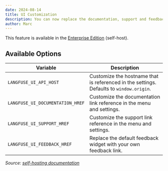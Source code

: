 ```yaml
---
date: 2024-08-14
title: UI Customization
description: You can now replace the documentation, support and feedback links in the UI with references to your internal resources. This helps roll out Langfuse in your organization and ensures that users can find the information they need.
author: Marc
---
```



<ChangelogHeader />

This feature is available in the [Enterprise Edition](/open-source) (self-host).

## Available Options

| Variable                         | Description                                                                             |
| -------------------------------- | --------------------------------------------------------------------------------------- |
| `LANGFUSE_UI_API_HOST`           | Customize the hostname that is referenced in the settings. Defaults to `window.origin`. |
| `LANGFUSE_UI_DOCUMENTATION_HREF` | Customize the documentation link reference in the menu and settings.                    |
| `LANGFUSE_UI_SUPPORT_HREF`       | Customize the support link reference in the menu and settings.                          |
| `LANGFUSE_UI_FEEDBACK_HREF`      | Replace the default feedback widget with your own feedback link.                        |

_Source: [self-hosting documentation](/self-hosting/administration/ui-customization)_
